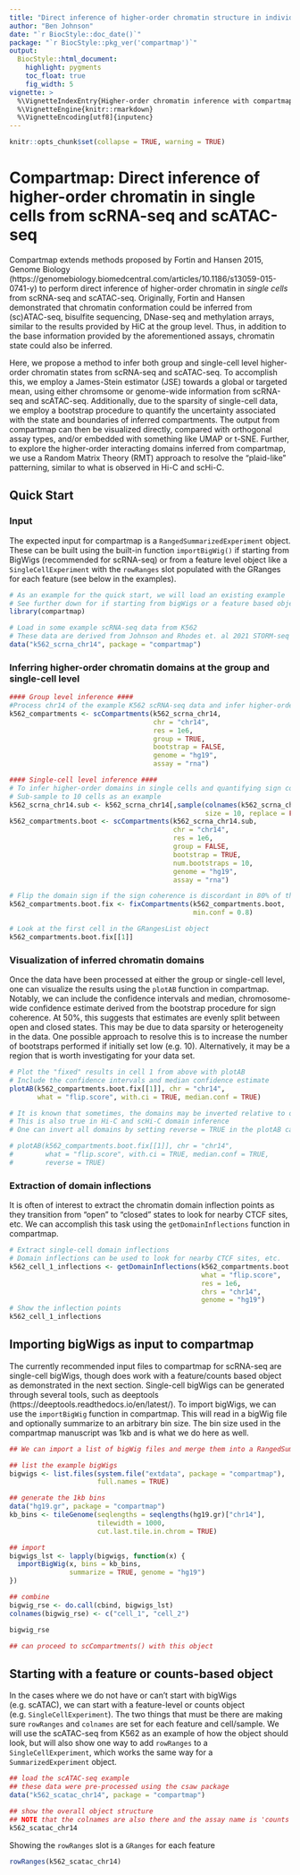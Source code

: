```yaml
---
title: "Direct inference of higher-order chromatin structure in individual cells from scRNA-seq and scATAC-seq with compartmap"
author: "Ben Johnson"
date: "`r BiocStyle::doc_date()`"
package: "`r BiocStyle::pkg_ver('compartmap')`" 
output:
  BiocStyle::html_document:
    highlight: pygments
    toc_float: true
    fig_width: 5
vignette: >
  %\VignetteIndexEntry{Higher-order chromatin inference with compartmap}
  %\VignetteEngine{knitr::rmarkdown}
  %\VignetteEncoding[utf8]{inputenc}
---
```

```r
knitr::opts_chunk$set(collapse = TRUE, warning = TRUE)
```
# Compartmap: Direct inference of higher-order chromatin in single cells from scRNA-seq and scATAC-seq

Compartmap extends methods proposed by Fortin and Hansen 2015, Genome Biology (https://genomebiology.biomedcentral.com/articles/10.1186/s13059-015-0741-y) to perform direct inference of higher-order chromatin in _single cells_ from scRNA-seq and scATAC-seq. Originally, Fortin and Hansen demonstrated that chromatin conformation could be inferred from (sc)ATAC-seq, bisulfite sequencing, DNase-seq and methylation arrays, similar to the results provided by HiC at the group level. Thus, in addition to the base information provided by the aforementioned assays, chromatin state could also be inferred.

Here, we propose a method to infer both group and single-cell level higher-order chromatin states from scRNA-seq and scATAC-seq. To accomplish this, we employ a James-Stein estimator (JSE) towards a global or targeted mean, using either chromsome or genome-wide information from scRNA-seq and scATAC-seq. Additionally, due to the sparsity of single-cell data, we employ a bootstrap procedure to quantify the uncertainty associated with the state and boundaries of inferred compartments. The output from compartmap can then be visualized directly, compared with orthogonal assay types, and/or embedded with something like UMAP or t-SNE. Further, to explore the higher-order interacting domains inferred from compartmap, we use a Random Matrix Theory (RMT) approach to resolve the "plaid-like" patterning, similar to what is observed in Hi-C and scHi-C. 

## Quick Start

### Input
The expected input for compartmap is a `RangedSummarizedExperiment` object. These can be built using the built-in function `importBigWig()` if starting from BigWigs (recommended for scRNA-seq) or from a feature level object like a `SingleCellExperiment` with the `rowRanges` slot populated with the GRanges for each feature (see below in the examples). 

```r
# As an example for the quick start, we will load an existing example
# See further down for if starting from bigWigs or a feature based object
library(compartmap)

# Load in some example scRNA-seq data from K562
# These data are derived from Johnson and Rhodes et. al 2021 STORM-seq
data("k562_scrna_chr14", package = "compartmap")

```

### Inferring higher-order chromatin domains at the group and single-cell level

```r

#### Group level inference ####
#Process chr14 of the example K562 scRNA-seq data and infer higher-order chromatin at 1Mb resolution
k562_compartments <- scCompartments(k562_scrna_chr14,
                                    chr = "chr14",
                                    res = 1e6,
                                    group = TRUE,
                                    bootstrap = FALSE,
                                    genome = "hg19",
                                    assay = "rna")

#### Single-cell level inference ####
# To infer higher-order domains in single cells and quantifying sign coherence with the bootstrapping procedure, you can run:
# Sub-sample to 10 cells as an example
k562_scrna_chr14.sub <- k562_scrna_chr14[,sample(colnames(k562_scrna_chr14),
                                                 size = 10, replace = FALSE)]
k562_compartments.boot <- scCompartments(k562_scrna_chr14.sub,
                                         chr = "chr14",
                                         res = 1e6,
                                         group = FALSE,
                                         bootstrap = TRUE,
                                         num.bootstraps = 10,
                                         genome = "hg19",
                                         assay = "rna")

# Flip the domain sign if the sign coherence is discordant in 80% of the bootstraps
k562_compartments.boot.fix <- fixCompartments(k562_compartments.boot,
                                              min.conf = 0.8)

# Look at the first cell in the GRangesList object
k562_compartments.boot.fix[[1]]

```

### Visualization of inferred chromatin domains

Once the data have been processed at either the group or single-cell level, one can visualize the results using the `plotAB` function in compartmap. Notably, we can include the confidence intervals and median, chromosome-wide confidence estimate derived from the bootstrap procedure for sign coherence. At 50%, this suggests that estimates are evenly split between open and closed states. This may be due to data sparsity or heterogeneity in the data. One possible approach to resolve this is to increase the number of bootstraps performed if initially set low (e.g. 10). Alternatively, it may be a region that is worth investigating for your data set.

```r

# Plot the "fixed" results in cell 1 from above with plotAB
# Include the confidence intervals and median confidence estimate
plotAB(k562_compartments.boot.fix[[1]], chr = "chr14",
       what = "flip.score", with.ci = TRUE, median.conf = TRUE)

# It is known that sometimes, the domains may be inverted relative to orthogonal data
# This is also true in Hi-C and scHi-C domain inference
# One can invert all domains by setting reverse = TRUE in the plotAB call

# plotAB(k562_compartments.boot.fix[[1]], chr = "chr14",
#        what = "flip.score", with.ci = TRUE, median.conf = TRUE,
#        reverse = TRUE)


```
### Extraction of domain inflections

It is often of interest to extract the chromatin domain inflection points as they transition from "open" to "closed" states to look for nearby CTCF sites, etc. We can accomplish this task using the `getDomainInflections` function in compartmap.

```r

# Extract single-cell domain inflections
# Domain inflections can be used to look for nearby CTCF sites, etc.
k562_cell_1_inflections <- getDomainInflections(k562_compartments.boot.fix[[1]],
                                                what = "flip.score",
                                                res = 1e6,
                                                chrs = "chr14",
                                                genome = "hg19")
# Show the inflection points
k562_cell_1_inflections

```

## Importing bigWigs as input to compartmap

The currently recommended input files to compartmap for scRNA-seq are single-cell bigWigs, though does work with a feature/counts based object as demonstrated in the next section. Single-cell bigWigs can be generated through several tools, such as deeptools (https://deeptools.readthedocs.io/en/latest/). To import bigWigs, we can use the `importBigWig` function in compartmap. This will read in a bigWig file and optionally summarize to an arbitrary bin size. The bin size used in the compartmap manuscript was 1kb and is what we do here as well.

```r

## We can import a list of bigWig files and merge them into a RangedSummarizedExperiment object

## list the example bigWigs
bigwigs <- list.files(system.file("extdata", package = "compartmap"),
                      full.names = TRUE)

## generate the 1kb bins
data("hg19.gr", package = "compartmap")
kb_bins <- tileGenome(seqlengths = seqlengths(hg19.gr)["chr14"],
                      tilewidth = 1000,
                      cut.last.tile.in.chrom = TRUE)

## import
bigwigs_lst <- lapply(bigwigs, function(x) {
  importBigWig(x, bins = kb_bins,
               summarize = TRUE, genome = "hg19")
})

## combine
bigwig_rse <- do.call(cbind, bigwigs_lst)
colnames(bigwig_rse) <- c("cell_1", "cell_2")

bigwig_rse

## can proceed to scCompartments() with this object
```

## Starting with a feature or counts-based object

In the cases where we do not have or can't start with bigWigs (e.g. scATAC), we can start with a feature-level or counts object (e.g. `SingleCellExperiment`). The two things that must be there are making sure `rowRanges` and `colnames` are set for each feature and cell/sample. We will use the scATAC-seq from K562 as an example of how the object should look, but will also show one way to add `rowRanges` to a `SingleCellExperiment`, which works the same way for a `SummarizedExperiment` object.

```r

## load the scATAC-seq example
## these data were pre-processed using the csaw package
data("k562_scatac_chr14", package = "compartmap")

## show the overall object structure
## NOTE that the colnames are also there and the assay name is 'counts'
k562_scatac_chr14

```

Showing the `rowRanges` slot is a `GRanges` for each feature

```r
rowRanges(k562_scatac_chr14)
```

